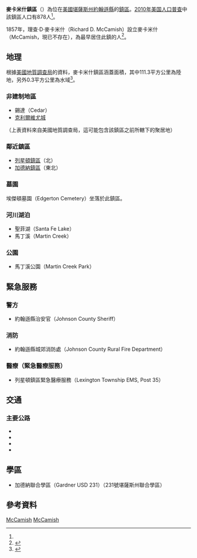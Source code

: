 {{noteTA
|G1=USState
}}
{{Infobox settlement
|official_name = 麥卡米什鎮區
|native_name = McCamish Township
|settlement_type = 鎮區
|image_map = Map highlighting McCamish Township, Johnson County, Kansas.svg
|map_caption = 麥卡米什鎮區在約翰遜縣的位置
|coordinates_display = inline,title
|coordinates_region = US-KS
|subdivision_type = [[世界政區索引|國家]]
|subdivision_name = [[美国|美国]]
|subdivision_type1 = [[美國行政區劃|州]]
|subdivision_name1 = [[堪薩斯州|堪薩斯州]]
|subdivision_type2 = [[堪萨斯州行政区划|縣]]
|subdivision_name2 = [[約翰遜縣_(堪薩斯州)|約翰遜縣]]
|area_total_km2 = 111.6
|area_land_km2 = 111.3
|area_water_km2 = 0.3
|area_total_sq_mi = 43.10
|area_land_sq_mi = 42.98
|area_water_sq_mi = 0.12
|population_as_of = [[2010年美国人口普查|2010]]
|population_footnotes = <ref name=census>{{cite web|url=http://www.census.gov/geo/www/gazetteer/gazetteer2010.html|title=2010 Census Gazetteer Files|publisher=[[美国人口调查局|美国人口调查局]]|accessdate=2016-02-02|archive-url=https://web.archive.org/web/20121021075704/http://www.census.gov/geo/www/gazetteer/gazetteer2010.html|archive-date=2012-10-21|dead-url=yes}}</ref>
|population_total = 878
|population_density_km2 = auto
|elevation_footnotes = 
|elevation_m = 277
|elevation_ft = 909
|latd = 38
|latm = 48
|lats = 21
|latNS = N
|longd = 95
|longm = 00
|longs = 43
|longEW = W
|postal_code_type = 郵政編碼
|postal_code = 66019，66021，66030
|blank_name = [[地名信息系统|GNIS]] ID
|blank_info = [http://geonames.usgs.gov/pls/gnispublic/f?p=gnispq:3:::NO::P3_FID:0479544 0479544]
|website = 
|footnotes = http://www.jocogov.org/
}}

'''麥卡米什鎮區'''（{{lang-en|'''McCamish Township'''}}）為位在[[美國|美國]][[堪薩斯州|堪薩斯州]][[約翰遜縣_(堪薩斯州)|約翰遜縣]]的[[行政鎮區|鎮區]]。[[2010年美国人口普查|2010年美国人口普查]]中該鎮區人口有878人<ref name=census/>。

1857年，理查·D·麥卡米什（Richard D. McCamish）設立麥卡米什（McCamish，現已不存在），為最早居住此鎮的人<ref>{{cite book|title=History of the State of Kansas: Containing a Full Account of Its Growth from an Uninhabited Territory to a Wealthy and Important State... Also, a Supplementary History and Description of Its Counties, Cities, Towns, and Villages..|url=http://books.google.com/books?id=5t09AQAAMAAJ&pg=PA644|year=1883|publisher=A. T. Andreas|page=644}}</ref>。

==地理==
根據[[美國地質調查局|美國地質調查局]]的資料，麥卡米什鎮區涵蓋面積{{convert|111.6|km2|sqmi}}，其中111.3平方公里為陸地，另外0.3平方公里為水域<ref>{{cite web |url ={{GNIS 3|479544}} |title =Township of McCamish |work =Geographic Names Information System |publisher =United States Geological Survey |accessdate =2014-01-04}}</ref>。

===非建制地區===
* 錫達（Cedar）
* [[克利爾維尤城_(堪薩斯州)|克利爾維尤城]]

（上表資料來自美國地質調查局，這可能包含該鎮區之前所轄下的聚居地）

===鄰近鎮區===
* [[列星頓鎮區_(約翰遜縣)|列星頓鎮區]]（北）
* [[加德納鎮區_(約翰遜縣)|加德納鎮區]]（東北）

===墓園===
埃傑頓墓園（Edgerton Cemetery）坐落於此鎮區。

===河川湖泊===
* 聖菲湖（Santa Fe Lake）
* 馬丁溪（Martin Creek）

===公園===
* 馬丁溪公園（Martin Creek Park）

==緊急服務==

===警方===
*約翰遜縣治安官（Johnson County Sheriff）

===消防===
*約翰遜縣城郊消防處（Johnson County Rural Fire Department）

===醫療（緊急醫療服務）===
*列星頓鎮區緊急醫療服務（Lexington Township EMS, Post 35）

==交通==
===主要公路===
* {{jct|country=USA|I|35}}
* {{jct|country=USA|US|56}}
* {{jct|country=USA|US|50}}
* {{jct|state=KS|K|33}}

==學區==
* 加德納聯合學區（Gardner USD 231）（231號堪薩斯州聯合學區）

==參考資料==
{{reflist}}

{{約翰遜縣 (堪薩斯州)}}

[[Category:約翰遜縣鎮區_(堪薩斯州)|McCamish]]
[[Category:堪薩斯州鎮區|McCamish]]